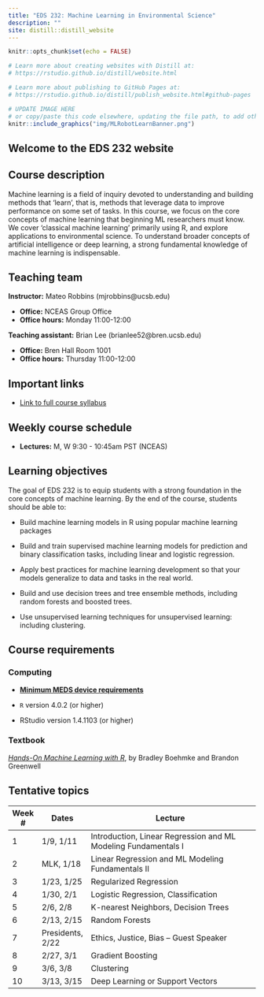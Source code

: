 ```yaml
---
title: "EDS 232: Machine Learning in Environmental Science"
description: ""
site: distill::distill_website
---
```


```r
knitr::opts_chunk$set(echo = FALSE)

# Learn more about creating websites with Distill at:
# https://rstudio.github.io/distill/website.html

# Learn more about publishing to GitHub Pages at:
# https://rstudio.github.io/distill/publish_website.html#github-pages

```

```r

# UPDATE IMAGE HERE 
# or copy/paste this code elsewhere, updating the file path, to add other images to your site!
knitr::include_graphics("img/MLRobotLearnBanner.png")
```

## Welcome to the EDS 232 website

## Course description

Machine learning is a field of inquiry devoted to understanding and building methods that 'learn', that is, methods that leverage data to improve performance on some set of tasks. In this course, we focus on the core concepts of machine learning that beginning ML researchers must know. We cover 'classical machine learning' primarily using R, and explore applications to environmental science. To understand broader concepts of artificial intelligence or deep learning, a strong fundamental knowledge of machine learning is indispensable.

## Teaching team

**Instructor:** Mateo Robbins (mjrobbins\@ucsb.edu)

-   **Office:** NCEAS Group Office
-   **Office hours:** Monday 11:00-12:00

**Teaching assistant:** Brian Lee (brianlee52\@bren.ucsb.edu)

-   **Office:** Bren Hall Room 1001
-   **Office hours:** Thursday 11:00-12:00

## Important links

-   [Link to full course syllabus](https://docs.google.com/document/d/1VYZQ6cZq4jL8bdFtronp3Qf1BgTOBpXD2BIG5OSK7eM/edit?usp=sharing)

## Weekly course schedule

-   **Lectures:** M, W 9:30 - 10:45am PST (NCEAS)

## Learning objectives

The goal of EDS 232 is to equip students with a strong foundation in the core concepts of machine learning. By the end of the course, students should be able to: 

-   Build machine learning models in R using popular machine learning packages

-   Build and train supervised machine learning models for prediction and binary classification tasks, including linear and logistic regression.

-   Apply best practices for machine learning development so that your models generalize to data and tasks in the real world.

-   Build and use decision trees and tree ensemble methods, including random forests and boosted trees.

-   Use unsupervised learning techniques for unsupervised learning: including clustering.

## Course requirements

### Computing

-   [**Minimum MEDS device requirements**](https://ucsb-meds.github.io/computer_reqs.html)

-   `R` version 4.0.2 (or higher)

-   RStudio version 1.4.1103 (or higher)

### Textbook

[*Hands-On Machine Learning with R*](https://bradleyboehmke.github.io/HOML/), by Bradley Boehmke and Brandon Greenwell

### 

## Tentative topics

| Week \# | Dates            | Lecture                                                        |
|---------|------------------|----------------------------------------------------------------|
| 1       | 1/9, 1/11        | Introduction, Linear Regression and ML Modeling Fundamentals I |
| 2       | MLK, 1/18        | Linear Regression and ML Modeling Fundamentals II              |
| 3       | 1/23, 1/25       | Regularized Regression                                         |
| 4       | 1/30, 2/1        | Logistic Regression, Classification                            |
| 5       | 2/6, 2/8         | K-nearest Neighbors, Decision Trees                            |
| 6       | 2/13, 2/15       | Random Forests                                                 |
| 7       | Presidents, 2/22 | Ethics, Justice, Bias -- Guest Speaker                         |
| 8       | 2/27, 3/1        | Gradient Boosting                                              |
| 9       | 3/6, 3/8         | Clustering                                                     |
| 10      | 3/13, 3/15       | Deep Learning or Support Vectors                               |
